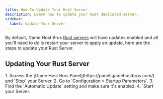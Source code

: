 ```yaml
---
title: How To Update Your Rust Server
description: Learn how to update your Rust dedicated server.
sidebar:
  label: Update Your Server
---
```


By default, Game Host Bros [Rust servers](https://www.gamehostbros.com/rust-server-hosting/) will have updates enabled and all you'll need to do is restart your server to apply an update, here are the steps to update your Rust Server.

## Updating Your Rust Server

<Steps>
1. Access the [Game Host Bros Panel](https://panel.gamehostbros.com/) and `Stop` your Server.
2. Go to `Configuration > Startup Parameters`.
3. Find the `Automatic Update` setting and make sure it's enabled.
4. `Start` your Server.
</Steps>